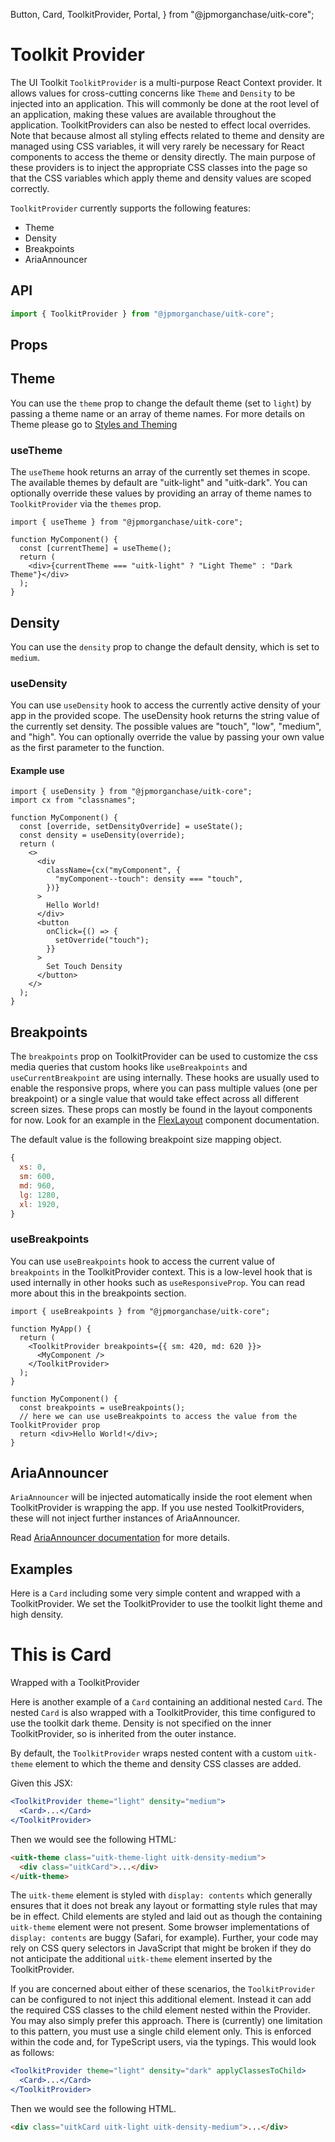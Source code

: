  Button,
  Card,
  ToolkitProvider,
  Portal,
} from "@jpmorganchase/uitk-core";


<Meta title="Documentation/Core/Toolkit Provider" />

# Toolkit Provider

The UI Toolkit `ToolkitProvider` is a multi-purpose React Context provider. It allows values for cross-cutting concerns like `Theme` and `Density`
to be injected into an application. This will commonly be done at the root level of an application, making these values are available throughout the
application. ToolkitProviders can also be nested to effect local overrides. Note that because almost all styling effects related to theme and density
are managed using CSS variables, it will very rarely be necessary for React components to access the theme or density directly. The main purpose of
these providers is to inject the appropriate CSS classes into the page so that the CSS variables which apply theme and density values are scoped correctly.

`ToolkitProvider` currently supports the following features:

- Theme
- Density
- Breakpoints
- AriaAnnouncer

## API

```js static
import { ToolkitProvider } from "@jpmorganchase/uitk-core";
```

## Props

<ArgsTable of={ToolkitProvider} />

## Theme

You can use the `theme` prop to change the default theme (set to `light`) by passing a theme name or an array of theme names. For more details on Theme please go to <a href="?path=/story/documentation-styles-and-theming-introduction--page">Styles and Theming</a>

### useTheme

The `useTheme` hook returns an array of the currently set themes in scope. The available themes by default are "uitk-light" and "uitk-dark". You can optionally override these values by providing an array of theme names to `ToolkitProvider` via the `themes` prop.

```tsx
import { useTheme } from "@jpmorganchase/uitk-core";

function MyComponent() {
  const [currentTheme] = useTheme();
  return (
    <div>{currentTheme === "uitk-light" ? "Light Theme" : "Dark Theme"}</div>
  );
}
```

## Density

You can use the `density` prop to change the default density, which is set to `medium`.

### useDensity

You can use `useDensity` hook to access the currently active density of your app in the provided scope. The useDensity hook returns the string value of the currently set density. The possible values are "touch", "low", "medium", and "high". You can optionally override the value by passing your own value as the first parameter to the function.

#### Example use

```tsx
import { useDensity } from "@jpmorganchase/uitk-core";
import cx from "classnames";

function MyComponent() {
  const [override, setDensityOverride] = useState();
  const density = useDensity(override);
  return (
    <>
      <div
        className={cx("myComponent", {
          "myComponent--touch": density === "touch",
        })}
      >
        Hello World!
      </div>
      <button
        onClick={() => {
          setOverride("touch");
        }}
      >
        Set Touch Density
      </button>
    </>
  );
}
```

## Breakpoints

The `breakpoints` prop on ToolkitProvider can be used to customize the css media queries that custom hooks like `useBreakpoints` and `useCurrentBreakpoint` are using internally. These hooks are usually used to enable the responsive props, where you can pass multiple values (one per breakpoint) or a single value that would take effect across all different screen sizes. These props can mostly be found in the layout components for now. Look for an example in the [FlexLayout](/docs/documentation-core-layout-flexlayout--page) component documentation.

The default value is the following breakpoint size mapping object.

```js
{
  xs: 0,
  sm: 600,
  md: 960,
  lg: 1280,
  xl: 1920,
}
```

### useBreakpoints

You can use `useBreakpoints` hook to access the current value of `breakpoints` in the ToolkitProvider context. This is a low-level hook that is used internally in other hooks such as `useResponsiveProp`. You can read more about this in the breakpoints section.

```tsx
import { useBreakpoints } from "@jpmorganchase/uitk-core";

function MyApp() {
  return (
    <ToolkitProvider breakpoints={{ sm: 420, md: 620 }}>
      <MyComponent />
    </ToolkitProvider>
  );
}

function MyComponent() {
  const breakpoints = useBreakpoints();
  // here we can use useBreakpoints to access the value from the ToolkitProvider prop
  return <div>Hello World!</div>;
}
```

## AriaAnnouncer

`AriaAnnouncer` will be injected automatically inside the root element when ToolkitProvider is wrapping the app. If you use
nested ToolkitProviders, these will not inject further instances of AriaAnnouncer.

Read [AriaAnnouncer documentation](/docs/documentation-core-aria-announcer--page) for more details.

## Examples

Here is a `Card` including some very simple content and wrapped with a ToolkitProvider. We set the ToolkitProvider to use the toolkit
light theme and high density.

<Canvas>
  <Story name="Simple ToolkitProvider - Touch Density">
    <ToolkitProvider density="high" theme="light">
      <Card>
        <div>
          <h1>This is Card</h1>
          <span>Wrapped with a ToolkitProvider</span>
        </div>
      </Card>
    </ToolkitProvider>
  </Story>
</Canvas>

Here is another example of a `Card` containing an additional nested `Card`. The nested `Card` is also wrapped with a ToolkitProvider, this time configured to use
the toolkit dark theme. Density is not specified on the inner ToolkitProvider, so is inherited from the outer instance.

<Canvas>
  <Story name="Nested ToolkitProvider">
    <NestedProviders />
  </Story>
</Canvas>

By default, the `ToolkitProvider` wraps nested content with a custom `uitk-theme` element to which the theme and density CSS classes are added.

Given this JSX:

```jsx
<ToolkitProvider theme="light" density="medium">
  <Card>...</Card>
</ToolkitProvider>
```

Then we would see the following HTML:

```html
<uitk-theme class="uitk-theme-light uitk-density-medium">
  <div class="uitkCard">...</div>
</uitk-theme>
```

The `uitk-theme` element is styled with `display: contents` which generally ensures that it does not break any layout or formatting
style rules that may be in effect. Child elements are styled and laid out as though the containing `uitk-theme` element were not present.
Some browser implementations of `display: contents` are buggy (Safari, for example). Further, your code may rely on CSS query selectors
in JavaScript that might be broken if they do not anticipate the additional `uitk-theme` element inserted by the ToolkitProvider.

If you are concerned about either of these scenarios, the `ToolkitProvider` can be configured to not inject this additional element.
Instead it can add the required CSS classes to the child element nested within the Provider. You may also simply prefer this approach.
There is (currently) one limitation to this pattern, you must use a single child element only. This is enforced within the code and,
for TypeScript users, via the typings. This would look as follows:

```jsx
<ToolkitProvider theme="light" density="dark" applyClassesToChild>
  <Card>...</Card>
</ToolkitProvider>
```

Then we would see the following HTML.

```html
<div class="uitkCard uitk-light uitk-density-medium">...</div>
```
